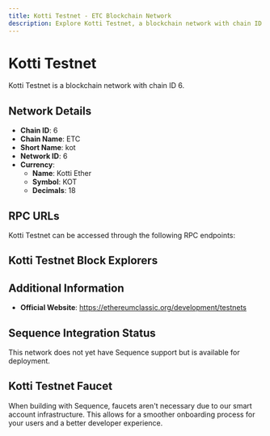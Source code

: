 ```yaml
--- 
title: Kotti Testnet - ETC Blockchain Network
description: Explore Kotti Testnet, a blockchain network with chain ID 6. Learn about its native currency, Kotti Ether, and how to interact with the network.
---
```


# Kotti Testnet

Kotti Testnet is a blockchain network with chain ID 6.

## Network Details

- **Chain ID**: 6
- **Chain Name**: ETC
- **Short Name**: kot
- **Network ID**: 6
- **Currency**: 
  - **Name**: Kotti Ether
  - **Symbol**: KOT
  - **Decimals**: 18

## RPC URLs

Kotti Testnet can be accessed through the following RPC endpoints:



## Kotti Testnet Block Explorers



## Additional Information

- **Official Website**: https://ethereumclassic.org/development/testnets

## Sequence Integration Status

This network does not yet have Sequence support but is available for deployment.

## Kotti Testnet Faucet

When building with Sequence, faucets aren't necessary due to our smart account infrastructure. This allows for a smoother onboarding process for your users and a better developer experience.
